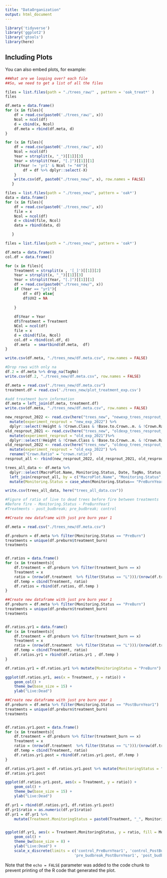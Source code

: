 ```yaml
---
title: "DataOrganization"
output: html_document
---
```




```r
library('tidyverse')
library('ggplot2')
library('gtools')
library(here)
```

## Including Plots

You can also embed plots, for example:

```r
##What are we looping over? each file
##So, we need to get a list of all the files

files = list.files(path = "./trees_raw/" , pattern = 'oak_treat*' )
files

```


```r
df.meta = data.frame()
for (x in files){
    df = read.csv(paste0('./trees_raw/', x))
    Ncol = ncol(df)
    d = cbind(x, Ncol)
    df.meta = rbind(df.meta, d)
}
```


```r
for (x in files){
    df = read.csv(paste0('./trees_raw/', x))
    Ncol = ncol(df)
    Year = strsplit(x, "_")[[1]][3]
    Year = strsplit(Year, "[.]")[[1]][1]
    if(Year != 'yr1' & Ncol != "44"){
        df = df %>% dplyr::select(-X)
    }
    write.csv(df, paste0("./trees_new/", x), row.names = FALSE)
   }

```




```r
files = list.files(path = "./trees_new/", pattern = 'oak*')
data = data.frame()
for (x in files){
    df = read.csv(paste0('./trees_new/', x))
    file = x
    Ncol = ncol(df)
    d = cbind(file, Ncol)
    data = rbind(data, d)

   }

```



```r
files = list.files(path = "./trees_new/", pattern = 'oak*')

df.meta = data.frame()
col.df = data.frame()

for (x in files){
    Treatment = strsplit(x , '[_]')[[1]][2]
    Year = strsplit(x, "_")[[1]][3]
    Year = strsplit(Year, "[.]")[[1]][1]
    df = read.csv(paste0("./trees_new/", x))
    if (Year == "yr1"){
        df = df} else{
        df$UV2 = NA
        
    }
    
    df$Year = Year
    df$Treatment = Treatment
    NCol = ncol(df)
    file = x
    d = cbind(file, Ncol)
    col.df = rbind(col.df, d)
    df.meta  = smartbind(df.meta,  df)
}

write.csv(df.meta, "./trees_new/df.meta.csv", row.names = FALSE)
```


```r

#Drop rows with only na
df.2 = df.meta %>% drop_na(TagNo)
write.csv(df.2, "./trees_new/df.meta.csv", row.names = FALSE)

df.meta = read.csv("./trees_new/df.meta.csv")
treatment.df = read.csv('./trees_new/plot_treatment_exp.csv')

#add treatment burn information
df.meta = left_join(df.meta, treatment.df)
write.csv(df.meta, "./trees_new/df.meta.csv", row.names = FALSE)
```

```r
new_resprout_2022 <- read.csv(here("trees_new", "newexp_trees_resprout_2022.csv")) %>% 
  mutate(experiment_resprout = "new_exp_2022") %>%
  dplyr::select(!Height & !Crown.Class & !Base.to.Crown..m. & !Crown.Radius & !Decay.Class..dead. & !Char.Ht..m. & !Scorch.Ht..m. & !Scorth.. & !Torch..)
old_resprout_2021 <- read.csv(here("trees_new", "oldexp_trees_resprout_2021.csv")) %>% 
  mutate(experiment_resprout = "old_exp_2021")%>%
  dplyr::select(!Height & !Crown.Class & !Base.to.Crown..m. & !Crown.Radius & !Decay.Class..dead. & !Char.Ht..m. & !Scorch.Ht..m. & !Scorth.. & !Torch..)
old_resprout_2022 <- read.csv(here("trees_new", "oldexp_trees_resprout_2022.csv")) %>% 
  mutate(experiment_resprout = "old_exp_2022") %>%
  rename("Crown.Ratio" = "crown.ratio")
resprout_all <- rbind(new_resprout_2022, old_resprout_2021, old_resprout_2022)

trees_all_data <- df.meta %>% 
  dplyr::select(MacroPlot.Name, Monitoring.Status, Date, TagNo, Status, DBH, Ht, CrwnRto, CrwnCl, LiCrBHt, CrwnRad, DecayCl, CharHt, ScorchHt, CrScPct, Comment, UV1, UV2, Species.Symbol, Year, Treatment, treatment_burn, experiment) %>% 
  left_join(resprout_all, by = c("MacroPlot.Name", "Monitoring.Status", "TagNo")) %>%
  mutate(Monitoring.Status = case_when(Monitoring.Status== "PreBurnYear1"~"PreBurn", TRUE ~ Monitoring.Status))

write.csv(trees_all_data, here("trees_all_data.csv"))
```


```r
#Figure of ratio of live to dead trees before fire between treatments
#Before fire - Monitoring.Status - PreBurnYear1
#Treatments - post_budbreak; pre_budbreak; control

##Create new dataframe with just pre burn year 1

df.meta = read.csv("./trees_new/df.meta.csv")

df.preburn = df.meta %>% filter(Monitoring.Status == "PreBurn")
treatments = unique(df.preburn$treatment_burn)
treatments


df.ratios = data.frame()
for (x in treatments){
    df.treatment = df.preburn %>% filter(treatment_burn == x)
    Treatment = x
    ratio = (nrow(df.treatment  %>% filter(Status == "L")))/(nrow(df.treatment  %>% filter(Status == "D")))
    df.temp = cbind(Treatment, ratio)
    df.ratios = rbind(df.ratios, df.temp )
}

##Create new dataframe with just pre burn year 1
df.preburn = df.meta %>% filter(Monitoring.Status == "PreBurn")
treatments = unique(df.preburn$treatment_burn)
treatments


df.ratios.yr1 = data.frame()
for (x in treatments){
    df.treatment = df.preburn %>% filter(treatment_burn == x)
    Treatment = x
    ratio = (nrow(df.treatment  %>% filter(Status == "L")))/(nrow(df.treatment  %>% filter(Status == "D")))
    df.temp = cbind(Treatment, ratio)
    df.ratios.yr1 = rbind(df.ratios.yr1 , df.temp )
}

df.ratios.yr1 = df.ratios.yr1 %>% mutate(MonitoringStatus = "PreBurn")

ggplot(df.ratios.yr1, aes(x = Treatment, y = ratio)) +
    geom_col() +
    theme_bw(base_size = 15) +
    ylab("Live:Dead")
```


```r
##Create new dataframe with just pre burn year 1
df.preburn = df.meta %>% filter(Monitoring.Status == "PostBurnYear1")
treatments = unique(df.preburn$treatment_burn)
treatments


df.ratios.yr1.post = data.frame()
for (x in treatments){
    df.treatment = df.preburn %>% filter(treatment_burn == x)
    Treatment = x
    ratio = (nrow(df.treatment  %>% filter(Status == "L")))/(nrow(df.treatment  %>% filter(Status == "D")))
    df.temp = cbind(Treatment, ratio)
    df.ratios.yr1.post = rbind(df.ratios.yr1.post, df.temp )
}

df.ratios.yr1.post = df.ratios.yr1.post %>% mutate(MonitoringStatus = "PostBurnYear1")
df.ratios.yr1.post

ggplot(df.ratios.yr1.post, aes(x = Treatment, y = ratio)) +
    geom_col() +
    theme_bw(base_size = 15) +
    ylab("Live:Dead")

```


```r

df.yr1 = rbind(df.ratios.yr1, df.ratios.yr1.post)
df.yr1$ratio = as.numeric(df.yr1$ratio)
df.yr1 = df.yr1 %>%
    mutate(Treatment.MonitoringStatus = paste0(Treatment, "_", MonitoringStatus))



```


```r

ggplot(df.yr1, aes(x = Treatment.MonitoringStatus, y = ratio, fill = MonitoringStatus)) +
    geom_col() +
    theme_bw(base_size = 8) +
    ylab("Live:Dead") +
    scale_x_discrete(limits = c('control_PreBurnYear1', 'control_PostBurnYear1', 'pre_budbreak_PreBurnYear1', 
                               'pre_budbreak_PostBurnYear1', 'post_budbreak_PreBurnYear1','post_budbreak_PostBurnYear1' ))
```

Note that the `echo = FALSE` parameter was added to the code chunk to prevent printing of the R code that generated the plot.
